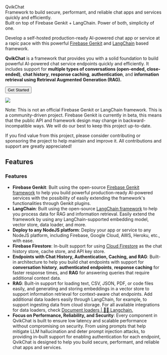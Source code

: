 
<div className="text-3xl font-bold mt-5">QvikChat</div>
<div className="block text-muted font-light">
  Framework to build secure, performant, and reliable chat apps and services
  quickly and efficiently.
</div>
<div className="mt-5 text-primary-hover">
  Built on top of Firebase Genkit + LangChain. Power of both, simplicity of one.
</div>

Develop a self-hosted production-ready AI-powered chat app or service at a rapic pace with this powerful [Firebase Genkit](https://github.com/firebase/genkit) and [LangChain](https://js.langchain.com/v0.2/docs/introduction/) based framework.

**QvikChat** is a framework that provides you with a solid foundation to build powerful AI-powered chat service endpoints quickly and efficiently. It includes support for **multiple types of conversations (open-ended, close-ended)**, **chat history**, **response caching**, **authentication**, and **information retrieval using Retrieval Augmented Generation (RAG).**

<Button variant="default" className="my-5">
  <Link href="/getting-started" className="no-style-link flex flex-row gap-1">
    <span>Get Started</span> <ChevronRight strokeWidth="1.8px" />
  </Link>
</Button>

<Img
  src="/images/qvikchat-rag-demo.png"
  showSubtitle="true"
  subtitle="QvikChat RAG endpoint demo"
  priority={true}
/>

<Notice>
  Note: This is not an official Firebase Genkit or LangChain framework. This is
  a community-driven project. Firebase Genkit is currently in beta, this means
  that the public API and framework design may change in backward-incompatible
  ways. We will do our best to keep this project up-to-date.
</Notice>

If you find value from this project, please consider contributing or sponsoring the project to help maintain and improve it. All contributions and support are greatly appreciated!

<SponsorBtn variant="outline" className="my-5"></SponsorBtn>

## Features

### Features

- **Firebase Genkit**: Built using the open-source [Firebase Genkit framework](https://firebase.google.com/docs/genkit) to help you build powerful production-ready AI-powered services with the possibility of easily extending the framework's functionalities through Genkit plugins.
- **LangChain**: Built using the open-source [LangChain framework](https://js.langchain.com/v0.2/docs/introduction/) to help you process data for RAG and information retrieval. Easily extend the framework by using any LangChain-supported embedding model, vector store, data loader, and more.
- **Deploy to any NodeJS platform**: Deploy your app or service to any NodeJS platform, including Firebase, Google Cloud, AWS, Heroku, etc., with ease.
- **Firebase Firestore**: In-built support for using [Cloud Firestore](https://firebase.google.com/docs/firestore) as the chat history store, cache store, and API key store.
- **Endpoints with Chat History, Authentication, Caching, and RAG**: Built-in architecture to help you build chat endpoints with support for **conversation history**, **authenticated endpoints**, **response caching** for faster response times, and **RAG** for answering queries that require additional context data.
- **RAG**: Built-in support for loading text, CSV, JSON, PDF, or code files easily, and generating and storing embeddings in a vector store to support information retrieval for context-aware chat endpoints. Add additional data loaders easily through LangChain, for example, to support ingesting data from cloud storage. For all available integrations for data loaders, check [Document loaders | 🦜️🔗 Langchain.](https://js.langchain.com/v0.1/docs/integrations/document_loaders/)
- **Focus on Performance, Reliability, and Security**: Every component in QvikChat is built to ensure low latency and scalable performance without compromising on security. From using prompts that help mitigate LLM hallucination and deter prompt injection attacks, to providing in-built support for enabling authentication for each endpoint, QvikChat is designed to help you build secure, performant, and reliable chat apps and services.
